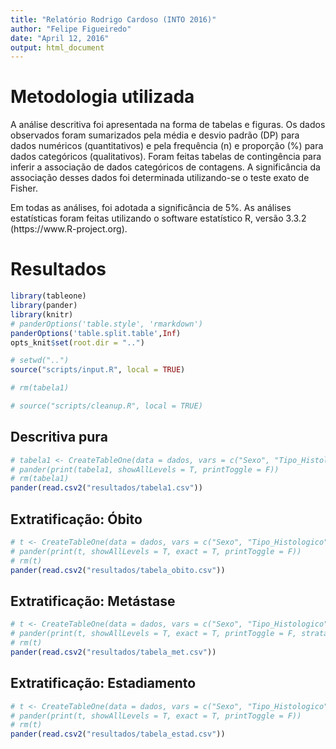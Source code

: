 ```yaml
---
title: "Relatório Rodrigo Cardoso (INTO 2016)"
author: "Felipe Figueiredo"
date: "April 12, 2016"
output: html_document
---
```


# Metodologia utilizada

A análise descritiva foi apresentada na forma de tabelas e figuras.
Os dados observados foram sumarizados pela média e desvio padrão (DP) para dados numéricos (quantitativos) e pela frequência (n) e proporção (%) para dados categóricos (qualitativos).
Foram feitas tabelas de contingência para inferir a associação de dados categóricos de contagens.
A significância da associação desses dados foi determinada utilizando-se o teste exato de Fisher.

Em todas as análises, foi adotada a significância de 5%.
As análises estatísticas foram feitas utilizando o software estatístico R, versão 3.3.2 (https://www.R-project.org).


# Resultados


```r
library(tableone)
library(pander)
library(knitr)
# panderOptions('table.style', 'rmarkdown')
panderOptions('table.split.table',Inf)
opts_knit$set(root.dir = "..")
```



```r
# setwd("..")
source("scripts/input.R", local = TRUE)

# rm(tabela1)

# source("scripts/cleanup.R", local = TRUE)

```

## Descritiva pura

```r

# tabela1 <- CreateTableOne(data = dados, vars = c("Sexo", "Tipo_Histologico", "Presenca_Metastase", "Local_Recidiva", "Obito", "Localizacao", "Tipo_Cirurgia", "Estadiamento", "tempo.diagnostico"))
# pander(print(tabela1, showAllLevels = T, printToggle = F))
# rm(tabela1)
pander(read.csv2("resultados/tabela1.csv"))
```

## Extratificação: Óbito

```r
# t <- CreateTableOne(data = dados, vars = c("Sexo", "Tipo_Histologico", "Presenca_Metastase", "Local_Recidiva", "Localizacao", "Tipo_Cirurgia", "Estadiamento", "tempo.diagnostico"), strata = "Obito", testExact = fisher.test, argsExact = list(workspace = 2 * 10^6))
# pander(print(t, showAllLevels = T, exact = T, printToggle = F))
# rm(t)
pander(read.csv2("resultados/tabela_obito.csv"))

```

## Extratificação: Metástase

```r
# t <- CreateTableOne(data = dados, vars = c("Sexo", "Tipo_Histologico", "Obito", "Local_Recidiva", "Localizacao", "Tipo_Cirurgia", "Estadiamento", "tempo.diagnostico"), strata = "Presenca_Metastase", testExact = fisher.test, argsExact = list(workspace = 2 * 10^6))
# pander(print(t, showAllLevels = T, exact = T, printToggle = F, strata = "Presenca_Metastase"))
# rm(t)
pander(read.csv2("resultados/tabela_met.csv"))
```

## Extratificação: Estadiamento

```r

# t <- CreateTableOne(data = dados, vars = c("Sexo", "Tipo_Histologico", "Obito", "Presenca_Metastase", "Local_Recidiva", "Localizacao", "Tipo_Cirurgia", "tempo.diagnostico"), strata = "Estadiamento", testExact = fisher.test, argsExact = list(workspace = 2 * 10^6))
# pander(print(t, showAllLevels = T, exact = T, printToggle = F))
# rm(t)
pander(read.csv2("resultados/tabela_estad.csv"))
```

